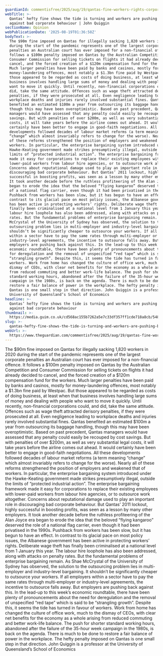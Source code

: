 ```yaml
---
guardianId: commentisfree/2025/aug/19/qantas-fine-workers-rights-corporations
webTitle: >-
  Qantas’ hefty fine shows the tide is turning and workers are pushing back
  against bad corporate behaviour | John Quiggin
sectionName: Opinion
webPublicationDate: '2025-08-19T01:36:58Z'
bodyText: >-
  The $90m fine imposed on Qantas for illegally sacking 1,820 workers in 2020
  during the start of the pandemic represents one of the largest corporate
  penalties an Australian court has ever imposed for a non-financial offence. It
  follows a $100m penalty imposed on Qantas by the Australian Competition and
  Consumer Commission for selling tickets on flights it had already decided to
  cancel, and the forced creation of a $120m compensation fund for the workers.
  Much larger penalties have been paid by banks and casinos, mostly for
  money-laundering offences, most notably a $1.3bn fine paid by Westpac. But
  those appeared to be regarded as costs of doing business, at least when that
  business involves handling large sums of money and dealing with people who
  want to move it quickly. Until recently, non-financial corporations could, and
  did, take the same attitude. Offences such as wage theft attracted derisory
  penalties, if they were prosecuted at all. Even negligence leading to
  workplace deaths and injuries rarely involved substantial fines. Qantas
  benefited an estimated $100m a year from outsourcing its baggage handling,
  though this may have been overoptimistic. Based on past precedent, Qantas
  managers would have assessed that any penalty could easily be recouped by cost
  savings. But with penalties of over $200m, as well as very substantial legal
  costs, it will take years before the airline comes out ahead. It would
  certainly have been better to engage in good-faith negotiations. All these
  developments followed decades of labour market reforms (a term meaning
  “change” which almost invariably refers to change for the worse). Nearly all
  of these reforms strengthened the position of employers and weakened that of
  workers. In particular, the enterprise bargaining system introduced under the
  Hawke-Keating government made strikes presumptively illegal, outside the
  limits of “protected industrial action”. The enterprise bargaining framework
  made it easy for corporations to replace their existing employees with
  lower-paid workers from labour hire agencies, or to outsource work altogether.
  Concerns about reputational damage used to play an important role in
  discouraging bad corporate behaviour. But Qantas’ 2011 lockout, highly
  successful in boosting profits, was seen as a lesson by many other employers.
  It took another decade before the ruthless profiteering of the Alan Joyce era
  began to erode the idea that the beloved “flying kangaroo” deserved the role
  of a national flag carrier, even though it had been privatised in the 1990s.
  Pushback from workers has been slow, but it has begun to have an effect. In
  contrast to its glacial pace on most policy issues, the Albanese government
  has been active in protecting workers’ rights. Deliberate wage theft has
  finally been criminalised at a national level from 1 January this year. The
  labour hire loophole has also been addressed, along with attacks on penalty
  rates. But the fundamental problems of enterprise bargaining remain. As Shae
  McCrystal of the University of Sydney has observed, the solution to the
  outsourcing problem lies in multi-employer and industry-level bargaining. It
  shouldn’t be significantly cheaper to outsource your workers. If all employers
  within a sector have to pay the same rates through multi-employer or
  industry-level agreements, the incentive to outsource falls away. But
  employers are pushing back against this. In the lead-up to this week’s
  economic roundtable, there have been plenty of pronouncements about the need
  for deregulation and the removal of unspecified “red tape” which is said to be
  “strangling growth”. Despite this, it seems the tide has turned in favour of
  workers. Work from home has changed the culture of office work, much to the
  dismay of CEOs, with clear net benefits for the economy as a whole arising
  from reduced commuting and better work-life balance. The push for shorter
  standard working hours, abandoned after the failure of the 35-hour week
  campaign in the 1980s, is back on the agenda. There is much to be done to
  restore a fair balance of power in the workplace. The hefty penalty imposed on
  Qantas is one small step in that direction. John Quiggin is a professor at the
  University of Queensland’s School of Economics
headline: >-
  Qantas’ hefty fine shows the tide is turning and workers are pushing back
  against bad corporate behaviour
thumbnail: >-
  https://media.guim.co.uk/cd568ac155b7262a5e7c33df357ff1cde718a8cb/548_0_2737_2191/500.jpg
slug: >-
  qantas-hefty-fine-shows-the-tide-is-turning-and-workers-are-pushing-back-against-bad-corporate-behaviour-or-john-quiggin
webUrl: >-
  https://www.theguardian.com/commentisfree/2025/aug/19/qantas-fine-workers-rights-corporations
---
```

The $90m fine imposed on Qantas for illegally sacking 1,820 workers in 2020 during the start of the pandemic represents one of the largest corporate penalties an Australian court has ever imposed for a non-financial offence. It follows a $100m penalty imposed on Qantas by the Australian Competition and Consumer Commission for selling tickets on flights it had already decided to cancel, and the forced creation of a $120m compensation fund for the workers. Much larger penalties have been paid by banks and casinos, mostly for money-laundering offences, most notably a $1.3bn fine paid by Westpac. But those appeared to be regarded as costs of doing business, at least when that business involves handling large sums of money and dealing with people who want to move it quickly. Until recently, non-financial corporations could, and did, take the same attitude. Offences such as wage theft attracted derisory penalties, if they were prosecuted at all. Even negligence leading to workplace deaths and injuries rarely involved substantial fines. Qantas benefited an estimated $100m a year from outsourcing its baggage handling, though this may have been overoptimistic. Based on past precedent, Qantas managers would have assessed that any penalty could easily be recouped by cost savings. But with penalties of over $200m, as well as very substantial legal costs, it will take years before the airline comes out ahead. It would certainly have been better to engage in good-faith negotiations. All these developments followed decades of labour market reforms (a term meaning “change” which almost invariably refers to change for the worse). Nearly all of these reforms strengthened the position of employers and weakened that of workers. In particular, the enterprise bargaining system introduced under the Hawke-Keating government made strikes presumptively illegal, outside the limits of “protected industrial action”. The enterprise bargaining framework made it easy for corporations to replace their existing employees with lower-paid workers from labour hire agencies, or to outsource work altogether. Concerns about reputational damage used to play an important role in discouraging bad corporate behaviour. But Qantas’ 2011 lockout, highly successful in boosting profits, was seen as a lesson by many other employers. It took another decade before the ruthless profiteering of the Alan Joyce era began to erode the idea that the beloved “flying kangaroo” deserved the role of a national flag carrier, even though it had been privatised in the 1990s. Pushback from workers has been slow, but it has begun to have an effect. In contrast to its glacial pace on most policy issues, the Albanese government has been active in protecting workers’ rights. Deliberate wage theft has finally been criminalised at a national level from 1 January this year. The labour hire loophole has also been addressed, along with attacks on penalty rates. But the fundamental problems of enterprise bargaining remain. As Shae McCrystal of the University of Sydney has observed, the solution to the outsourcing problem lies in multi-employer and industry-level bargaining. It shouldn’t be significantly cheaper to outsource your workers. If all employers within a sector have to pay the same rates through multi-employer or industry-level agreements, the incentive to outsource falls away. But employers are pushing back against this. In the lead-up to this week’s economic roundtable, there have been plenty of pronouncements about the need for deregulation and the removal of unspecified “red tape” which is said to be “strangling growth”. Despite this, it seems the tide has turned in favour of workers. Work from home has changed the culture of office work, much to the dismay of CEOs, with clear net benefits for the economy as a whole arising from reduced commuting and better work-life balance. The push for shorter standard working hours, abandoned after the failure of the 35-hour week campaign in the 1980s, is back on the agenda. There is much to be done to restore a fair balance of power in the workplace. The hefty penalty imposed on Qantas is one small step in that direction. John Quiggin is a professor at the University of Queensland’s School of Economics
